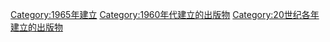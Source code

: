{{Cat topic in year| topic=建立的出版物| year=1965}}

[[Category:1965年建立|Category:1965年建立]]
[[Category:1960年代建立的出版物|Category:1960年代建立的出版物]]
[[Category:20世纪各年建立的出版物|Category:20世纪各年建立的出版物]]